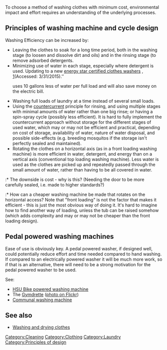 To choose a method of washing clothes with minimum cost, environmental impact and effort requires an understanding of the underlying processes. 

{{Principles of cleaning}}












== Principles of washing machine and cycle design ==

Washing Efficiency can be increased by:
* Leaving the clothes to soak for a long time period, both in the washing stage (to loosen and dissolve dirt and oils) and in the rinsing stage (to remove adsorbed detergents.
* Minimizing use of water in each stage, especially where detergent is used. Updating to a  new [[energy star certified clothes washers]] , [https://www.energystar.gov/products/certified-products/detail/clothes-washers](Accessed: 3/31/2015).’’</ref> uses 10 gallons less of water per full load and will also save money on the electric bill.
* Washing full loads of laundry at a time instead of several small loads. 
* Using the [[countercurrent]] principle for rinsing, and using multiple stages with minimal amounts of water rather than one big rinse; or having a spin-spray cycle (possibly less efficient). It is hard to fully implement the countercurrent approach without storage for the different stages of used water, which may or may not be efficient and practical, depending on cost of storage, availability of water, nature of water disposal, and possible side-effects (e.g. breeding mosquitos if the storage isn't perfectly sealed and maintained).
* Rotating the clothes on a horizontal axis (as in a front loading washing machine) is more efficient in water, detergent, and energy than on a vertical axis (conventional top loading washing machine). Less water is used as the clothes are picked up and repeatedly passed through the small amount of water, rather than having to be all covered in water. 
:* The downside is cost - why is this? (Needing the door to be more carefully sealed, i.e. made to higher standards?) 
:* How can a cheaper washing machine be made that rotates on the horizontal access?{{sp}} Note that "front loading" is not the factor that makes it efficient - this is just the most obvious way of doing it. It's hard to imagine how to find another way of loading, unless the tub can be raised somehow (which adds complexity and may or may not be cheaper than the front loading design).

== Pedal powered washing machines ==

Ease of use is obviously key. A pedal powered washer, if designed well, could potentially reduce effort and time needed compared to hand washing. If compared to an electrically powered washer it will be much more work, so if that is an alternative, there will need to be a strong motivation for the pedal powered washer to be used.

See: 
*[[HSU Bike powered washing machine]]
* The [http://www.cyclean.biz/mainmenu.html Gymdrette] ([http://www.flickr.com/photos/33293284@N00/2498424745/ photo on Flickr])
* [[Communal washing machine]]

== See also ==
* [[Washing and drying clothes]]


[[Category:Cleaning]] 
[[Category:Clothing]]
[[Category:Laundry]]
[[Category:Principles of design]]